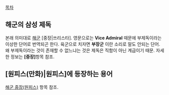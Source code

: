 [[목차]]

== 해군의 삼성 제독 ==

본래 의미대로 [[해군]] [중장|쓰리스타]. 영문으로는 '''Vice Admiral''' 때문에 부제독이라는 이상한 단어로 번역되곤 한다. 육군으로 치자면 '''부장군''' 이란 소리로 말도 안되는 단어. 왜 부제독이라는 것이 존재할 수 없느냐는 것은 제독은 직함이 아닌 계급이기 때문. 자세한 정보는 '''[중장]'''항목 참조.

== [원피스(만화)|원피스]에 등장하는 용어 ==
[[해군 중장(원피스)]] 항목 참조.
